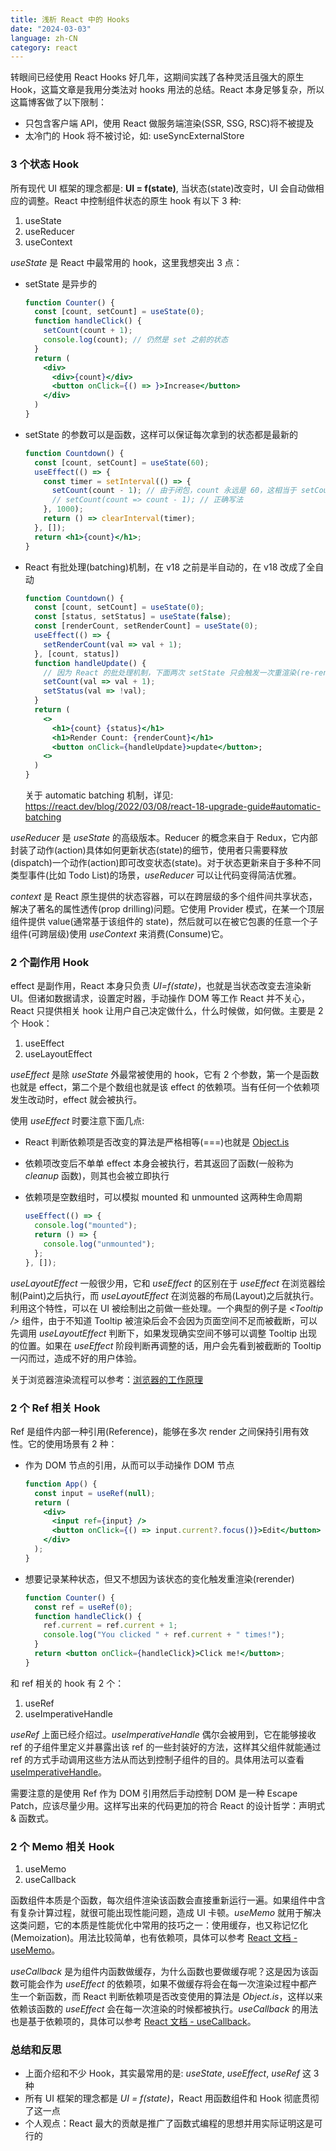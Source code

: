 ```yaml
---
title: 浅析 React 中的 Hooks
date: "2024-03-03"
language: zh-CN
category: react
---
```


转眼间已经使用 React Hooks 好几年，这期间实践了各种灵活且强大的原生 Hook，这篇文章是我用分类法对 hooks 用法的总结。React 本身足够复杂，所以这篇博客做了以下限制：

- 只包含客户端 API，使用 React 做服务端渲染(SSR, SSG, RSC)将不被提及
- 太冷门的 Hook 将不被讨论，如: useSyncExternalStore

### 3 个状态 Hook

所有现代 UI 框架的理念都是: **UI = f(state)**, 当状态(state)改变时，UI 会自动做相应的调整。React 中控制组件状态的原生 hook 有以下 3 种:

1. useState
2. useReducer
3. useContext

_useState_ 是 React 中最常用的 hook，这里我想突出 3 点：

- setState 是异步的

  ```jsx
  function Counter() {
    const [count, setCount] = useState(0);
    function handleClick() {
      setCount(count + 1);
      console.log(count); // 仍然是 set 之前的状态
    }
    return (
      <div>
        <div>{count}</div>
        <button onClick={() => }>Increase</button>
      </div>
    )
  }
  ```

- setState 的参数可以是函数，这样可以保证每次拿到的状态都是最新的

  ```jsx
  function Countdown() {
    const [count, setCount] = useState(60);
    useEffect(() => {
      const timer = setInterval(() => {
        setCount(count - 1); // 由于闭包，count 永远是 60，这相当于 setCount(60 - 1)
        // setCount(count => count - 1); // 正确写法
      }, 1000);
      return () => clearInterval(timer);
    }, []);
    return <h1>{count}</h1>;
  }
  ```

- React 有批处理(batching)机制，在 v18 之前是半自动的，在 v18 改成了全自动

  ```jsx
  function Countdown() {
    const [count, setCount] = useState(0);
    const [status, setStatus] = useState(false);
    const [renderCount, setRenderCount] = useState(0);
    useEffect(() => {
      setRenderCount(val => val + 1);
    }, [count, status])
    function handleUpdate() {
      // 因为 React 的批处理机制，下面两次 setState 只会触发一次重渲染(re-render)
      setCount(val => val + 1);
      setStatus(val => !val);
    }
    return (
      <>
        <h1>{count} {status}</h1>
        <h1>Render Count: {renderCount}</h1>
        <button onClick={handleUpdate}>update</button>;
      <>
    )
  }
  ```

  关于 automatic batching 机制，详见: https://react.dev/blog/2022/03/08/react-18-upgrade-guide#automatic-batching

_useReducer_ 是 _useState_ 的高级版本。Reducer 的概念来自于 Redux，它内部封装了动作(action)具体如何更新状态(state)的细节，使用者只需要释放(dispatch)一个动作(action)即可改变状态(state)。对于状态更新来自于多种不同类型事件(比如 Todo List)的场景，_useReducer_ 可以让代码变得简洁优雅。

_context_ 是 React 原生提供的状态容器，可以在跨层级的多个组件间共享状态，解决了著名的属性透传(prop drilling)问题。它使用 Provider 模式，在某一个顶层组件提供 value(通常基于该组件的 state)，然后就可以在被它包裹的任意一个子组件(可跨层级)使用 _useContext_ 来消费(Consume)它。

### 2 个副作用 Hook

effect 是副作用，React 本身只负责 _UI=f(state)_，也就是当状态改变去渲染新 UI。但诸如数据请求，设置定时器，手动操作 DOM 等工作 React 并不关心，React 只提供相关 hook 让用户自己决定做什么，什么时候做，如何做。主要是 2 个 Hook：

1. useEffect
2. useLayoutEffect

_useEffect_ 是除 _useState_ 外最常被使用的 hook，它有 2 个参数，第一个是函数也就是 effect，第二个是个数组也就是该 effect 的依赖项。当有任何一个依赖项发生改动时，effect 就会被执行。

使用 _useEffect_ 时要注意下面几点:

- React 判断依赖项是否改变的算法是严格相等(===)也就是 [Object.is](https://developer.mozilla.org/en-US/docs/Web/JavaScript/Reference/Global_Objects/Object/is)
- 依赖项改变后不单单 effect 本身会被执行，若其返回了函数(一般称为 _cleanup_ 函数)，则其也会被立即执行
- 依赖项是空数组时，可以模拟 mounted 和 unmounted 这两种生命周期

  ```jsx
  useEffect(() => {
    console.log("mounted");
    return () => {
      console.log("unmounted");
    };
  }, []);
  ```

_useLayoutEffect_ 一般很少用，它和 _useEffect_ 的区别在于 _useEffect_ 在浏览器绘制(Paint)之后执行，而 _useLayoutEffect_ 在浏览器的布局(Layout)之后就执行。利用这个特性，可以在 UI 被绘制出之前做一些处理。一个典型的例子是 _\<Tooltip \/\>_ 组件，由于不知道 Tooltip 被渲染后会不会因为页面空间不足而被截断，可以先调用 _useLayoutEffect_ 判断下，如果发现确实空间不够可以调整 Tooltip 出现的位置。如果在 _useEffect_ 阶段判断再调整的话，用户会先看到被截断的 Tooltip 一闪而过，造成不好的用户体验。

关于浏览器渲染流程可以参考：[浏览器的工作原理](https://developer.mozilla.org/zh-CN/docs/Web/Performance/How_browsers_work#%E6%B8%B2%E6%9F%93)

### 2 个 Ref 相关 Hook

Ref 是组件内部一种引用(Reference)，能够在多次 render 之间保持引用有效性。它的使用场景有 2 种：

- 作为 DOM 节点的引用，从而可以手动操作 DOM 节点

  ```jsx
  function App() {
    const input = useRef(null);
    return (
      <div>
        <input ref={input} />
        <button onClick={() => input.current?.focus()}>Edit</button>
      </div>
    );
  }
  ```

- 想要记录某种状态，但又不想因为该状态的变化触发重渲染(rerender)

  ```jsx
  function Counter() {
    const ref = useRef(0);
    function handleClick() {
      ref.current = ref.current + 1;
      console.log("You clicked " + ref.current + " times!");
    }
    return <button onClick={handleClick}>Click me!</button>;
  }
  ```

和 ref 相关的 hook 有 2 个：

1. useRef
2. useImperativeHandle

_useRef_ 上面已经介绍过。_useImperativeHandle_ 偶尔会被用到，它在能够接收 ref 的子组件里定义并暴露出该 ref 的一些封装好的方法，这样其父组件就能通过 ref 的方式手动调用这些方法从而达到控制子组件的目的。具体用法可以查看 [useImperativeHandle](https://react.dev/reference/react/useImperativeHandle#exposing-your-own-imperative-methods)。

需要注意的是使用 Ref 作为 DOM 引用然后手动控制 DOM 是一种 Escape Patch，应该尽量少用。这样写出来的代码更加的符合 React 的设计哲学：声明式 & 函数式。

### 2 个 Memo 相关 Hook

1. useMemo
2. useCallback

函数组件本质是个函数，每次组件渲染该函数会直接重新运行一遍。如果组件中含有复杂计算过程，就很可能出现性能问题，造成 UI 卡顿。_useMemo_ 就用于解决这类问题，它的本质是性能优化中常用的技巧之一：使用缓存，也又称记忆化(Memoization)。用法比较简单，也有依赖项，具体可以参考 [React 文档 - useMemo](https://react.dev/reference/react/useMemo)。

_useCallback_ 是为组件内函数做缓存，为什么函数也要做缓存呢？这是因为该函数可能会作为 _useEffect_ 的依赖项，如果不做缓存将会在每一次渲染过程中都产生一个新函数，而 React 判断依赖项是否改变使用的算法是 _Object.is_，这样以来依赖该函数的 _useEffect_ 会在每一次渲染的时候都被执行。_useCallback_ 的用法也是基于依赖项的，具体可以参考 [React 文档 - useCallback](https://react.dev/reference/react/useCallback)。

### 总结和反思

- 上面介绍和不少 Hook，其实最常用的是: _useState_, _useEffect_, _useRef_ 这 3 种
- 所有 UI 框架的理念都是 _UI = f(state)_，React 用函数组件和 Hook 彻底贯彻了这一点
- 个人观点：React 最大的贡献是推广了函数式编程的思想并用实际证明这是可行的
